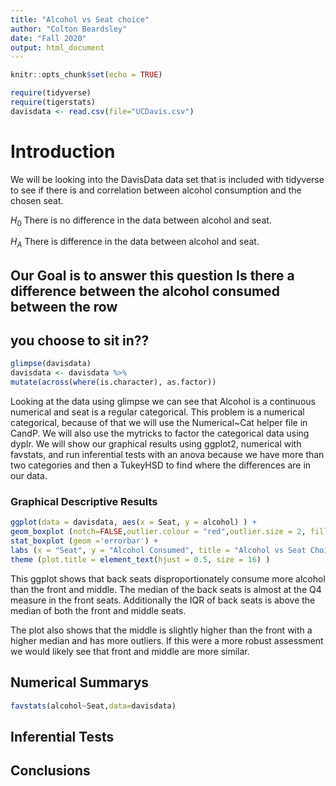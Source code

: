 ```yaml
---
title: "Alcohol vs Seat choice"
author: "Colton Beardsley"
date: "Fall 2020"
output: html_document
---
```


```r
knitr::opts_chunk$set(echo = TRUE)
```

```r
require(tidyverse)
require(tigerstats)
davisdata <- read.csv(file="UCDavis.csv")
```

# Introduction

We will be looking into the DavisData data set that is included with tidyverse to see if there is and correlation between alcohol consumption and the chosen seat.  

$H_0$ There is no difference in the data between alcohol and seat.

$H_A$ There is difference in the data between alcohol and seat.

## Our Goal is to answer this question Is there a difference between the alcohol consumed between the row
## you choose to sit in??

```r
glimpse(davisdata)
davisdata <- davisdata %>%
mutate(across(where(is.character), as.factor))
```


Looking at the data using glimpse we can see that Alcohol is a continuous numerical and seat is a regular categorical. This problem is a numerical categorical, because of that we will use the Numerical~Cat helper file in CandP. We will also use the mytricks to factor the categorical data using dyplr. We will show our graphical results using ggplot2, numerical with favstats, and run inferential tests with an anova because we have more than two categories and then a TukeyHSD to find where the differences are in our data.


### Graphical Descriptive Results

``` r
ggplot(data = davisdata, aes(x = Seat, y = alcohol) ) +
geom_boxplot (notch=FALSE,outlier.colour = "red",outlier.size = 2, fill = "darkgray") +
stat_boxplot (geom ='errorbar') +
labs (x = "Seat", y = "Alcohol Consumed", title = "Alcohol vs Seat Choice") +
theme (plot.title = element_text(hjust = 0.5, size = 16) )
```

This ggplot shows that back seats disproportionately consume more alcohol than the front and middle. The median of the back seats is almost at the Q4 measure in the front seats. Additionally the IQR of back seats is above the median of both the front and middle seats.

The plot also shows that the middle is slightly higher than the front with a higher median and has more outliers. If this were a more robust assessment we would likely see that front and middle are more similar.


## Numerical Summarys 

``` r
favstats(alcohol~Seat,data=davisdata)
```


## Inferential Tests



## Conclusions



